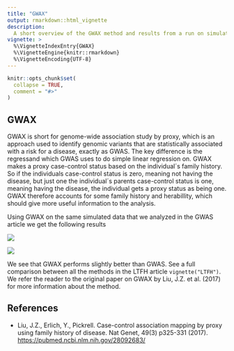 ```yaml
---
title: "GWAX"
output: rmarkdown::html_vignette
description:
  A short overview of the GWAX method and results from a run on simulated 100,000x100,000 dataset.
vignette: >
  %\VignetteIndexEntry{GWAX}
  %\VignetteEngine{knitr::rmarkdown}
  %\VignetteEncoding{UTF-8}
---
```


```r
knitr::opts_chunk$set(
  collapse = TRUE,
  comment = "#>"
)
```

## GWAX

GWAX is short for genome-wide association study by proxy, which is an approach used to identify genomic variants that are statistically associated with a risk for a disease, exactly as GWAS. The key difference is the regressand which GWAS uses to do simple linear regression on. GWAX makes a proxy case-control status based on the individual´s family history. So if the individuals case-control status is zero, meaning not having the disease, but just one the individual´s parents case-control status is one, meaning having the disease, the individual gets a proxy status as being one. GWAX therefore accounts for some family history and herabillity, which should give more useful information to the analysis. 

Using GWAX on the same simulated data that we analyzed in the GWAS article we get the following results

![](../man/figures/GWAX_stats.PNG)

![](../man/figures/GWAX.PNG)

We see that GWAX performs slightly better than GWAS. See a full comparison between all the methods in the LTFH article `vignette("LTFH")`. We refer the reader to the original paper on GWAX by Liu, J.Z. et al. (2017) for more information about the method.

## References

* Liu, J.Z., Erlich, Y., Pickrell. Case-control association mapping by proxy using family history of disease. Nat Genet, 49(3) p325-331 (2017). <https://pubmed.ncbi.nlm.nih.gov/28092683/>

